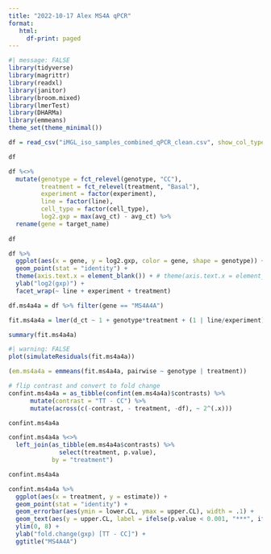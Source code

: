 ```yaml
---
title: "2022-10-17 Alex MS4A qPCR"
format: 
   html:
     df-print: paged
---
```


```r
#| message: FALSE
library(tidyverse)
library(magrittr)
library(readxl)
library(janitor)
library(broom.mixed)
library(lmerTest)
library(DHARMa)
library(emmeans)
theme_set(theme_minimal())
```

```r
df = read_csv("iMGL_iso_samples_combined_qPCR_clean.csv", show_col_types = FALSE) %>% clean_names()

df
```

```r
df %<>%
  mutate(genotype = fct_relevel(genotype, "CC"),
         treatment = fct_relevel(treatment, "Basal"),
         experiment = factor(experiment),
         line = factor(line),
         cell_type = factor(cell_type),
         log2.gxp = max(avg_ct) - avg_ct) %>%
  rename(gene = target_name)
  
df
```

```r
df %>%
  ggplot(aes(x = gene, y = log2.gxp, color = gene, shape = genotype)) +
  geom_point(stat = "identity") +
  theme(axis.text.x = element_blank()) + # theme(axis.text.x = element_text(angle = 45, size = rel(0.5))) +
  ylab("log2(gxp)") +
  facet_wrap(~ line + experiment + treatment)
```

```r
df.ms4a4a = df %>% filter(gene == "MS4A4A")

fit.ms4a4a = lmer(d_ct ~ 1 + genotype*treatment + (1 | line/experiment), data = df.ms4a4a)

summary(fit.ms4a4a)
```

```r
#| warning: FALSE
plot(simulateResiduals(fit.ms4a4a))
```

```r
(em.ms4a4a = emmeans(fit.ms4a4a, pairwise ~ genotype | treatment))
```

```r
# flip contrast and convert to fold change
confint.ms4a4a = as_tibble(confint(em.ms4a4a)$contrasts) %>%
      mutate(contrast = "TT - CC") %>%
      mutate(across(c(-contrast, - treatment, -df), ~ 2^(.x)))

confint.ms4a4a
```

```r
confint.ms4a4a %<>%
  left_join(as_tibble(em.ms4a4a$contrasts) %>%
              select(treatment, p.value),
            by = "treatment")

confint.ms4a4a
```

```r
confint.ms4a4a %>%
  ggplot(aes(x = treatment, y = estimate)) +
  geom_point(stat = "identity") +
  geom_errorbar(aes(ymin = lower.CL, ymax = upper.CL), width = .1) +
  geom_text(aes(y = upper.CL, label = ifelse(p.value < 0.001, "***", ifelse(p.value < 0.01, "**", ifelse(p.value < 0.05, "*", "")))), vjust = -0.5) +
  ylim(0, 8) +
  ylab("fold.change(gxp) [TT - CC]") +
  ggtitle("MS4A4A")
```

